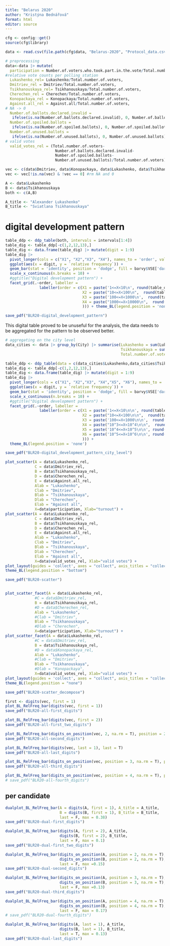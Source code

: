 ```yaml
---
title: "Belarus 2020"
author: "Kristýna Bednářová"
format: html
editor: source
---
```


```r
cfg <- config::get()
source(cfg$library)

data <- read.csv(file.path(cfg$data, "Belarus-2020", "Protocol_data.csv"))

# preprocessing 
data<-data |> mutate(
  participation = Number.of.voters.who.took.part.in.the.vote/Total.number.of.voters, 
#relative vote counts per polling station 
  Lukashenko_rel= Lukashenko/Total.number.of.voters, 
  Dmitriev_rel = Dmitriev/Total.number.of.voters, 
  Tsikhanouskaya_rel= Tsikhanouskaya/Total.number.of.voters, 
  Cherechen_rel = Cherechen/Total.number.of.voters, 
  Konopackaya_rel = Konopackaya/Total.number.of.voters,
  Against.all_rel = Against.all/Total.number.of.voters, 
# NA -> 0 
  Number.of.ballots.declared.invalid = 
   ifelse(is.na(Number.of.ballots.declared.invalid), 0, Number.of.ballots.declared.invalid), 
  Number.of.spoiled.ballots = 
   ifelse(is.na(Number.of.spoiled.ballots), 0, Number.of.spoiled.ballots), 
  Number.of.unused.ballots = 
   ifelse(is.na(Number.of.unused.ballots), 0, Number.of.unused.ballots), 
# valid votes 
  valid_votes_rel = (Total.number.of.voters-
                      Number.of.ballots.declared.invalid-
                      Number.of.spoiled.ballots- 
                      Number.of.unused.ballots)/Total.number.of.voters)

vec <- c(data$Dmitriev, data$Konopackaya, data$Lukashenko, data$Tsikhanouskaya, data$Cherechen)
vec <- vec[!is.na(vec) & !vec == 0] #rm NA and 0 

A <- data$Lukashenko
B <- data$Tsikhanouskaya 
both <- c(A,B)

A_title <- "Alexander Lukashenko"
B_title <- "Sviatlana Tsikhanouskaya"


```

# digital development pattern 

```r
table_ddp <- ddp_table(both, intervals = intervals[1:4]) 
table_dig <- table_ddp[-c(1,2,12,13),]
table_dig <- data.frame(table_dig) |> mutate(digit = 1:9) 
table_dig |> 
  pivot_longer(cols = c("X1", "X2","X3", "X4"), names_to = 'order', values_to = 'relative frequency') |> 
  ggplot(aes(x = digit, y = `relative frequency`)) + 
  geom_bar(stat = 'identity', position = 'dodge', fill = barvy$VSE['darkpink']) + 
  scale_x_continuous(n.breaks = 10) +
  #ggtitle("Digital development pattern") + 
  facet_grid(.~order, labeller = 
               labeller(order = c(X1 = paste('1<=X<10\n', round(table_ddp[13,1],2), "%"), 
                                  X2 = paste("10<=X<100\n",  round(table_ddp[13,2],2), "%"),
                                  X3 = paste('100<=X<1000\n',  round(table_ddp[13,3],2), "%"),
                                  X4 = paste("1000<=X<10000\n",  round(table_ddp[13,4],2), "%")#,
                                  ))) + theme_BL(legend.position = 'none')

save_pdf("BLR20-digital_development_pattern")
```

This digital table proved to be unuseful for the analysis, the data needs to be aggregated for the pattern to be observed better. 

```r
# aggregating on the city level 
data_cities <- data |> group_by(City) |> summarise(Lukashenko = sum(Lukashenko, na.rm = T), 
                                                   Tsikhanouskaya = sum(Tsikhanouskaya, na.rm = T), 
                                                   Total.number.of.voters = sum(Total.number.of.voters, na.rm = T))

table_ddp <- ddp_table(data = c(data_cities$Lukashenko,data_cities$Tsikhanouskaya), intervals = intervals[1:6]) 
table_dig <- table_ddp[-c(1,2,12,13),]
table_dig <- data.frame(table_dig) |> mutate(digit = 1:9) 
table_dig |> 
  pivot_longer(cols = c("X1", "X2","X3", "X4","X5", "X6"), names_to = 'order', values_to = 'relative frequency') |> 
  ggplot(aes(x = digit, y = `relative frequency`)) + 
  geom_bar(stat = 'identity', position = 'dodge', fill = barvy$VSE['darkpink']) + 
  scale_x_continuous(n.breaks = 10) +
  #ggtitle("Digital development pattern") + 
  facet_grid(.~order, labeller = 
               labeller(order = c(X1 = paste('1<=X<10\n\n', round(table_ddp[13,1],2), "%"), 
                                  X2 = paste("10<=X<100\n\n",  round(table_ddp[13,2],2), "%"),
                                  X3 = paste('100<=X<1000\n\n',  round(table_ddp[13,3],2), "%"),
                                  X4 = paste("10^3<=X<10^4\n\n",  round(table_ddp[13,4],2), "%"),
                                  X5 = paste('10^4<=X<10^5\n\n', round(table_ddp[13,5],2), "%"), 
                                  X6 = paste('10^5<=X<10^6\n\n', round(table_ddp[13,6],2), "%")
                                  ))) + 
  theme_BL(legend.position = 'none') 

save_pdf("BLR20-digital_development_pattern_city_level")
```

```r
plot_scatter(A = data$Lukashenko_rel, 
             C = data$Dmitriev_rel, 
             B = data$Tsikhanouskaya_rel, 
             D = data$Cherechen_rel,
             E = data$Against.all_rel, 
             Alab = "Lukashenko",
             Clab = "Dmitriev",
             Blab = "Tsikhanouskaya",
             Dlab = "Cherechen",
             Elab = "Against all",
             X=data$participation, Xlab="turnout") + 
plot_scatter(A = data$Lukashenko_rel, 
             C = data$Dmitriev_rel, 
             B = data$Tsikhanouskaya_rel, 
             D = data$Cherechen_rel,
             E = data$Against.all_rel, 
             Alab = "Lukashenko",
             Clab = "Dmitriev",
             Blab = "Tsikhanouskaya",
             Dlab = "Cherechen",
             Elab = "Against all",
             X=data$valid_votes_rel, Xlab="valid votes") + 
plot_layout(guides = 'collect', axes = "collect", axis_titles = "collect") & 
theme_BL(legend.position = "bottom")

save_pdf("BLR20-scatter")


plot_scatter_facet(A = data$Lukashenko_rel, 
             #C = data$Dmitriev_rel, 
             B = data$Tsikhanouskaya_rel, 
             #D = data$Cherechen_rel,
             Alab = "Lukashenko",
             #Clab = "Dmitriev",
             Blab = "Tsikhanouskaya",
             #Dlab = "Cherechen",
             X=data$participation, Xlab="turnout") + 
plot_scatter_facet(A = data$Lukashenko_rel, 
             #C = data$Dmitriev_rel, 
             B = data$Tsikhanouskaya_rel, 
             #D = data$Konopackaya_rel,
             Alab = "Lukashenko",
             #Clab = "Dmitriev",
             Blab = "Tsikhanouskaya",
             #Dlab = "Konopackaya",
             X=data$valid_votes_rel, Xlab="valid votes") + 
plot_layout(guides = 'collect', axes = "collect", axis_titles = "collect") & 
theme_BL(legend.position = "none")

save_pdf("BLR20-scatter_decompose")
```


```r
first <- digits(vec, first = 1)
plot_BL_RelFreq_bar(digits(vec, first = 1)) 
save_pdf("BLR20-all-first_digits")
```

```r
plot_BL_RelFreq_bar(digits(vec, first = 2))
save_pdf("BLR20-all-first_two_digits")
```

```r
plot_BL_RelFreq_bar(digits_on_position(vec, 2, na.rm = T), position = 2)
save_pdf("BLR20-all-second_digits")
```


```r
plot_BL_RelFreq_bar(digits(vec, last = 1), last = T)
save_pdf("BLR20-all-last_digits")
```


```r
plot_BL_RelFreq_bar(digits_on_position(vec, position = 3, na.rm = T), position = 3)
save_pdf("BLR20-all-third_digits")
```

```r
plot_BL_RelFreq_bar(digits_on_position(vec, position = 4, na.rm = T), position = 4)
# save_pdf("BLR20-all-fourth_digits")
```

## per candidate

```r
dualplot_BL_RelFreq_bar(A = digits(A, first = 1), A_title = A_title, 
                        B = digits(B, first = 1), B_title = B_title, 
                        last = F, max = 0.38)
save_pdf("BLR20-dual-first_digits")
```


```r
dualplot_BL_RelFreq_bar(digits(A, first = 2), A_title, 
                        digits(B, first = 2), B_title, 
                        last = F, max = 0.1)
save_pdf("BLR20-dual-first_two_digits")
```


```r
dualplot_BL_RelFreq_bar(digits_on_position(A, position = 2, na.rm = T), A_title, position = 2, 
                        digits_on_position(B, position = 2, na.rm = T), B_title, 
                        last = F, max =0.15)
save_pdf("BLR20-dual-second_digits")
```

```r
dualplot_BL_RelFreq_bar(digits_on_position(A, position = 3, na.rm = T), A_title, position = 3, 
                        digits_on_position(B, position = 3, na.rm = T), B_title, 
                        last = F, max =0.13)
save_pdf("BLR20-dual-third_digits")
```


```r
dualplot_BL_RelFreq_bar(digits_on_position(A, position = 4, na.rm = T), A_title, position = 4, 
                        digits_on_position(B, position = 4, na.rm = T), B_title, 
                        last = F, max = 0.17)
# save_pdf("BLR20-dual-fourth_digits")
```



```r
dualplot_BL_RelFreq_bar(digits(A, last = 1), A_title, 
                        digits(B, last = 1), B_title, 
                        last = T, max = 0.13)
save_pdf("BLR20-dual-last_digits")
```

